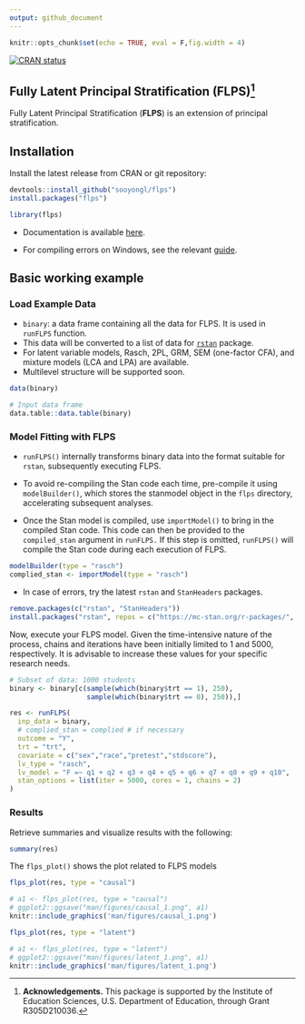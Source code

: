 ```yaml
---
output: github_document
---
```


```r
knitr::opts_chunk$set(echo = TRUE, eval = F,fig.width = 4)
```

<!-- badges: start -->
[![CRAN status](https://www.r-pkg.org/badges/version/flps)](https://CRAN.R-project.org/package=flps)
<!-- badges: end -->



## Fully Latent Principal Stratification (FLPS)^[**Acknowledgements.** This package is supported by the Institute of Education Sciences, U.S. Department of Education, through Grant R305D210036.]

Fully Latent Principal Stratification (**FLPS**) is an extension of principal stratification.

## Installation

Install the latest release from CRAN or git repository:

```r
devtools::install_github("sooyongl/flps")
install.packages("flps")
```


```r
library(flps)
```


- Documentation is available [here](https://sooyongl.github.io/flps/).

- For compiling errors on Windows, see the relevant [guide](https://github.com/stan-dev/rstan/wiki/Configuring-C---Toolchain-for-Windows#r-42).


## Basic working example

### Load Example Data

- `binary`: a data frame containing all the data for FLPS. It is used in `runFLPS` function.
- This data will be converted to a list of data for [`rstan`](https://github.com/stan-dev/rstan) package.
- For latent variable models, Rasch, 2PL, GRM, SEM (one-factor CFA), and mixture models (LCA and LPA) are available.
- Multilevel structure will be supported soon.

```r
data(binary)
```

```r
# Input data frame
data.table::data.table(binary)
```



### Model Fitting with FLPS

- `runFLPS()` internally transforms binary data into the format suitable for `rstan`, subsequently executing FLPS.

- To avoid re-compiling the Stan code each time, pre-compile it using `modelBuilder()`, which stores the stanmodel object in the `flps` directory, accelerating subsequent analyses.

- Once the Stan model is compiled, use `importModel()` to bring in the compiled Stan code. This code can then be provided to the `compiled_stan` argument in `runFLPS.` If this step is omitted, `runFLPS()` will compile the Stan code during each execution of FLPS.

```r
modelBuilder(type = "rasch")
complied_stan <- importModel(type = "rasch")
```

- In case of errors, try the latest `rstan` and `StanHeaders` packages.

```r
remove.packages(c("rstan", "StanHeaders"))
install.packages("rstan", repos = c("https://mc-stan.org/r-packages/", getOption("repos")))
```

Now, execute your FLPS model. Given the time-intensive nature of the process, chains and iterations have been initially limited to 1 and 5000, respectively. It is advisable to increase these values for your specific research needs.

```r
# Subset of data: 1000 students
binary <- binary[c(sample(which(binary$trt == 1), 250), 
                   sample(which(binary$trt == 0), 250)),]

res <- runFLPS(
  inp_data = binary,
  # complied_stan = complied # if necessary
  outcome = "Y",
  trt = "trt",
  covariate = c("sex","race","pretest","stdscore"),
  lv_type = "rasch",
  lv_model = "F =~ q1 + q2 + q3 + q4 + q5 + q6 + q7 + q8 + q9 + q10",
  stan_options = list(iter = 5000, cores = 1, chains = 2)
)
```

### Results

Retrieve summaries and visualize results with the following:

```r

summary(res)

```



The `flps_plot()` shows the plot related to FLPS models

```r

flps_plot(res, type = "causal")

```

```r
# a1 <- flps_plot(res, type = "causal")
# ggplot2::ggsave("man/figures/causal_1.png", a1)
knitr::include_graphics('man/figures/causal_1.png')
```



```r

flps_plot(res, type = "latent")

```


```r
# a1 <- flps_plot(res, type = "latent")
# ggplot2::ggsave("man/figures/latent_1.png", a1)
knitr::include_graphics('man/figures/latent_1.png')
```



